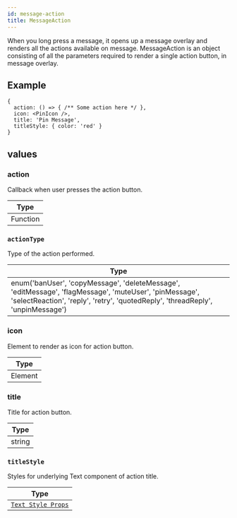```yaml
---
id: message-action
title: MessageAction
---
```


When you long press a message, it opens up a message overlay and renders all the actions available on message. MessageAction is an object consisting of all the parameters required to render a single action button, in message overlay.

## Example

```tsx
{
  action: () => { /** Some action here */ },
  icon: <PinIcon />,
  title: 'Pin Message',
  titleStyle: { color: 'red' }
}
```

## values

### action

Callback when user presses the action button.

| Type     |
| -------- |
| Function |

### `actionType`

Type of the action performed.

| Type                                                                                                                                                                                      |
| ----------------------------------------------------------------------------------------------------------------------------------------------------------------------------------------- |
| enum('banUser', 'copyMessage', 'deleteMessage', 'editMessage', 'flagMessage', 'muteUser', 'pinMessage', 'selectReaction', 'reply', 'retry', 'quotedReply', 'threadReply', 'unpinMessage') |

### icon

Element to render as icon for action button.

| Type    |
| ------- |
| Element |

### title

Title for action button.

| Type   |
| ------ |
| string |

### `titleStyle`

Styles for underlying Text component of action title.

| Type                                                                      |
| ------------------------------------------------------------------------- |
| [`Text Style Props`](https://reactnative.dev/docs/text-style-props#props) |
